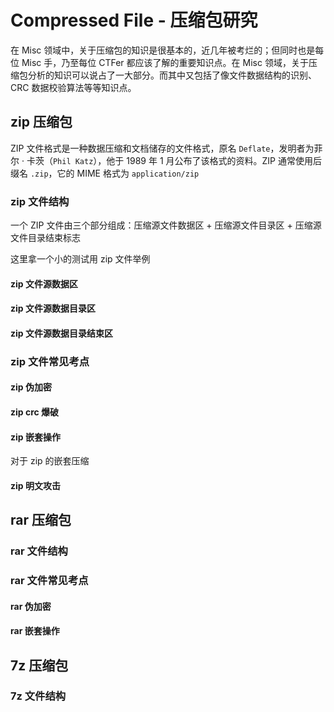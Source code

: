 # Compressed File - 压缩包研究

在 Misc 领域中，关于压缩包的知识是很基本的，近几年被考烂的；但同时也是每位 Misc 手，乃至每位 CTFer 都应该了解的重要知识点。在 Misc 领域，关于压缩包分析的知识可以说占了一大部分。而其中又包括了像文件数据结构的识别、 CRC 数据校验算法等等知识点。

## zip 压缩包

ZIP 文件格式是一种数据压缩和文档储存的文件格式，原名 `Deflate`，发明者为菲尔 · 卡茨（`Phil Katz`），他于 1989 年 1 月公布了该格式的资料。ZIP 通常使用后缀名 `.zip`，它的 MIME 格式为 `application/zip`

### zip 文件结构

一个 ZIP 文件由三个部分组成：压缩源文件数据区 + 压缩源文件目录区 + 压缩源文件目录结束标志

这里拿一个小的测试用 zip 文件举例

#### zip 文件源数据区

#### zip 文件源数据目录区

#### zip 文件源数据目录结束区

### zip 文件常见考点

#### zip 伪加密

#### zip crc 爆破

#### zip 嵌套操作

对于 zip 的嵌套压缩

#### zip 明文攻击

## rar 压缩包

### rar 文件结构

### rar 文件常见考点

#### rar 伪加密

#### rar 嵌套操作

## 7z 压缩包

### 7z 文件结构
